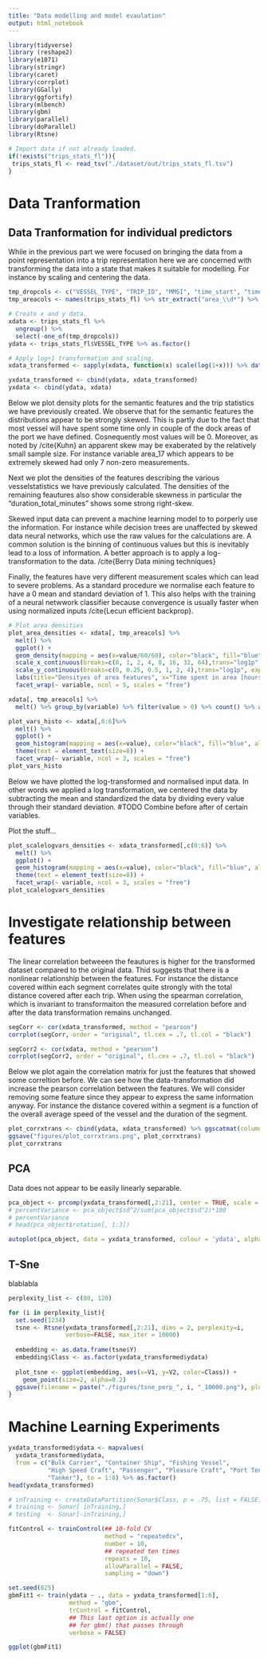 ---
title: "Data modelling and model evaulation"
output: html_notebook
---
```{r, message=FALSE, warning=FALSE}
library(tidyverse)
library (reshape2)
library(e1071)
library(stringr)
library(caret)
library(corrplot)
library(GGally)
library(ggfortify)
library(mlbench)
library(gbm)
library(parallel)
library(doParallel)
library(Rtsne)
```

```{r, message=FALSE, warning=FALSE}
# Import data if not already loaded.
if(!exists("trips_stats_fl")){
 trips_stats_fl <- read_tsv("./dataset/out/trips_stats_fl.tsv")
}
```
# Data Tranformation
## Data Tranformation for individual predictors
While in the previous part we were focused on bringing the data from a point 
representation into a trip representation here we are concerned with 
transforming the data into a state that makes it suitable for modelling. For 
instance by scaling and centering the data.
```{r}
tmp_dropcols <- c("VESSEL_TYPE", "TRIP_ID", "MMSI", "time_start", "time_end")
tmp_areacols <- names(trips_stats_fl) %>% str_extract("area_\\d*") %>% na.omit() %>% as.vector()

# Create x and y data. 
xdata <- trips_stats_fl %>%
  ungroup() %>% 
  select(-one_of(tmp_dropcols))
ydata <- trips_stats_fl$VESSEL_TYPE %>% as.factor()

# Apply log+1 transformation and scaling. 
xdata_transformed <- sapply(xdata, function(x) scale(log(1+x))) %>% data.frame()

yxdata_transformed <- cbind(ydata, xdata_transformed)
yxdata <- cbind(ydata, xdata)
```

Below we plot density plots for the semantic features and the trip statistics we
have previously created. We observe that for the semantic features the 
distributions appear to be strongly skewed. This is partly due to the fact that 
most vessel will have spent some time only in couple of the dock areas of the 
port we have defined. Cosnequently most values will be 0.  Moreover, as noted by
/cite{Kuhn} an apparent skew may be exaberated by the relatively small sample 
size. For instance variable area_17 which appears to be extremely skewed had 
only 7 non-zero measurements. 

Next we plot the densities of the features describing the various
vesselstatistics we have previously calculated. The densities of the remaining
feautures also show considerable skewness in particular the
"duration_total_minutes" shows some strong right-skew.

Skewed input data can prevent a machine learning model to to porperly use the
information. For instance while decision trees are unaffected by skewed data
neural networks, which use the raw values for the calculations are. A common
solution is the binning of continuous values but this is inevitably lead to a
loss of information. A better approach is to apply a log-transformation to the
data. /cite{Berry Data mining techniques}

Finally, the features have very different measurement scales which can lead to
severe problems. As a standard procedure we normalise each feature to have 
a 0 mean and standard deviation of 1. This also helps with the training of a
neural netwwork classifier because convergence is usually faster when using
normalized inputs /cite{Lecun efficient backprop}.
```{r, echo=FALSE, message=FALSE, warning=FALSE}
# Plot area densities
plot_area_densities <- xdata[, tmp_areacols] %>% 
  melt() %>% 
  ggplot() +
  geom_density(mapping = aes(x=value/60/60), color="black", fill="blue", alpha=0.3) +
  scale_x_continuous(breaks=c(0, 1, 2, 4, 8, 16, 32, 64),trans="log1p", expand=c(0,0)) +
  scale_y_continuous(breaks=c(0, 0.25, 0.5, 1, 2, 4),trans="log1p", expand=c(0,0)) +
  labs(title="Densityes of area features", x="Time spent in area [hours]", y="Density") +
  facet_wrap(~ variable, ncol = 5, scales = "free")

xdata[, tmp_areacols] %>% 
  melt() %>% group_by(variable) %>% filter(value > 0) %>% count() %>% arrange(n)

plot_vars_histo <- xdata[,0:6]%>%
  melt() %>%
  ggplot() +
  geom_histogram(mapping = aes(x=value), color="black", fill="blue", alpha=0.3) +
  theme(text = element_text(size=8)) +
  facet_wrap(~ variable, ncol = 3, scales = "free")
plot_vars_histo
```

Below we have plotted the log-transformed and normalised input data. In other 
words we applied a log transformation, we centered the data by subtracting the 
mean and standardized the data by dividing every value through their standard 
deviation. #TODO Combine before after of certain variables. 

Plot the stuff...

```{r, message=FALSE, warning=FALSE}
plot_scalelogvars_densities <- xdata_transformed[,c(0:6)] %>%
  melt() %>%
  ggplot() +
  geom_histogram(mapping = aes(x=value), color="black", fill="blue", alpha=0.3) +
  theme(text = element_text(size=8)) +
  facet_wrap(~ variable, ncol = 3, scales = "free")
plot_scalelogvars_densities
```

# Investigate relationship between features
The linear correlation betweeen the feautures is higher for the transformed
dataset compared to the original data. Thid suggests that there is a nonlinear
relationship between the features. For instance the distance covered within each
segment correlates quite strongly with the total distance covered after each
trip. When using the spearman correlation, which is invariant to transformaiton
the measured correlation before and after the data transformation remains 
unchanged. 
```{r}
segCorr <- cor(xdata_transformed, method = "pearson")
corrplot(segCorr, order = "original", tl.cex = .7, tl.col = "black")

segCorr2 <- cor(xdata, method = "pearson")
corrplot(segCorr2, order = "original", tl.cex = .7, tl.col = "black")
```
Below we plot again the correlation matrix for just the features that showed
some correltion before. We can see how the data-transformation did increase the 
pearson correlation between the features. We will consider removing some feature
since they appear to express the same information anyway. For instance the
distance covered within a segment is a function of the overall average speed of
the vessel and the duration of the segment.
```{r, message=FALSE, warning=FALSE}
plot_corrxtrans <- cbind(ydata, xdata_transformed) %>% ggscatmat(columns = 1:6, color="ydata", alpha=0.1, corMethod="pearson")
ggsave("figures/plot_corrxtrans.png", plot_corrxtrans)
plot_corrxtrans
```

## PCA
Data does not appear to be easily linearly separable. 
```{r}
pca_object <- prcomp(yxdata_transformed[,2:21], center = TRUE, scale = TRUE)
# percentVariance <- pca_object$sd^2/sum(pca_object$sd^2)*100
# percentVariance
# head(pca_object$rotation[, 1:3])

autoplot(pca_object, data = yxdata_transformed, colour = 'ydata', alpha=1, size=3)
```

## T-Sne
blablabla
```{r}

perplexity_list <- c(80, 120)

for (i in perplexity_list){
  set.seed(1234)
  tsne <- Rtsne(yxdata_transformed[,2:21], dims = 2, perplexity=i, 
                verbose=FALSE, max_iter = 10000)
  
  embedding <- as.data.frame(tsne$Y)
  embedding$Class <- as.factor(yxdata_transformed$ydata)
  
  plot_tsne <- ggplot(embedding, aes(x=V1, y=V2, color=Class)) +
    geom_point(size=2, alpha=0.2)
  ggsave(filename = paste("./figures/tsne_perp_", i, "_10000.png"), plot = plot_tsne)
}


```


# Machine Learning Experiments
```{r}

yxdata_transformed$ydata <- mapvalues(
  yxdata_transformed$ydata,
  from = c("Bulk Carrier", "Container Ship", "Fishing Vessel", 
           "High Speed Craft", "Passenger", "Pleasure Craft", "Port Tender",
           "Tanker"), to = 1:8) %>% as.factor()
head(yxdata_transformed)
```


```{r}
# inTraining <- createDataPartition(Sonar$Class, p = .75, list = FALSE)
# training <- Sonar[ inTraining,]
# testing  <- Sonar[-inTraining,]

fitControl <- trainControl(## 10-fold CV
                           method = "repeatedcv",
                           number = 10,
                           ## repeated ten times
                           repeats = 10, 
                           allowParallel = FALSE, 
                           sampling = "down")

set.seed(825)
gbmFit1 <- train(ydata ~ ., data = yxdata_transformed[1:6], 
                 method = "gbm", 
                 trControl = fitControl,
                 ## This last option is actually one
                 ## for gbm() that passes through
                 verbose = FALSE)

ggplot(gbmFit1)
```
